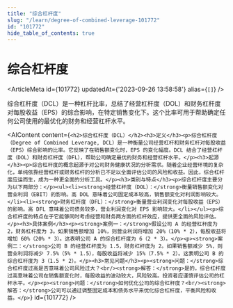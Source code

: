 ```yaml
---
title: "综合杠杆度"
slug: "/learn/degree-of-combined-leverage-101772"
id: "101772"
hide_table_of_contents: true
---
```



# 综合杠杆度

<ArticleMeta id={101772} updatedAt={'2023-09-26 13:58:58'} alias={`[]`} />
<div className='border-solid border-b border-t-0 my-4 border-[var(--ifm-color-gray-300)]' />

综合杠杆度（DCL）是一种杠杆比率，总结了经营杠杆度（DOL）和财务杠杆度对每股收益（EPS）的综合影响，在特定销售变化下。这个比率可用于帮助确定任何公司使用的最优化的财务和经营杠杆水平。

<AIContent content={`<h2>综合杠杆度（DCL）</h2><h3>定义</h3><p>综合杠杆度（Degree of Combined Leverage, DCL）是一种衡量公司经营杠杆和财务杠杆对每股收益（EPS）综合影响的比率。它反映了在销售额变化时，EPS 的变化幅度。DCL 结合了经营杠杆度（DOL）和财务杠杆度（DFL），帮助公司确定最优的财务和经营杠杆水平。</p><h3>起源</h3><p>综合杠杆度的概念起源于对公司财务健康状况的分析需求。随着企业经营环境的复杂化，单纯依靠经营杠杆或财务杠杆的分析已不足以全面评估公司的风险和收益。因此，综合杠杆度应运而生，成为一种更全面的分析工具。</p><h3>类别与特点</h3><p>综合杠杆度主要分为以下两部分：</p><ul><li><strong>经营杠杆度（DOL）：</strong>衡量销售额变化对营业利润（EBIT）的影响。高 DOL 意味着公司固定成本较高，销售额变化对利润影响较大。</li><li><strong>财务杠杆度（DFL）：</strong>衡量营业利润变化对每股收益（EPS）的影响。高 DFL 意味着公司债务较多，营业利润变化对 EPS 影响较大。</li></ul><p>综合杠杆度的特点在于它能够同时考虑经营和财务两方面的杠杆效应，提供更全面的风险评估。</p><h3>具体案例</h3><p><strong>案例一：</strong>假设公司 A 的经营杠杆度为 2，财务杠杆度为 3。如果销售额增加 10%，则营业利润将增加 20%（10% * 2），每股收益将增加 60%（20% * 3）。这表明公司 A 的综合杠杆度为 6（2 * 3）。</p><p><strong>案例二：</strong>公司 B 的经营杠杆度为 1.5，财务杠杆度为 2。如果销售额减少 5%，则营业利润将减少 7.5%（5% * 1.5），每股收益将减少 15%（7.5% * 2）。这表明公司 B 的综合杠杆度为 3（1.5 * 2）。</p><h3>常见问题</h3><p><strong>问题：</strong>综合杠杆度过高是否意味着公司风险过大？<br/><strong>解答：</strong>是的，综合杠杆度过高意味着公司在销售额变化时，每股收益的波动较大，风险较高。投资者应谨慎评估公司的杠杆水平。</p><p><strong>问题：</strong>如何优化公司的综合杠杆度？<br/><strong>解答：</strong>公司可以通过调整固定成本和债务水平来优化综合杠杆度，平衡风险和收益。</p>`} id={101772} />
